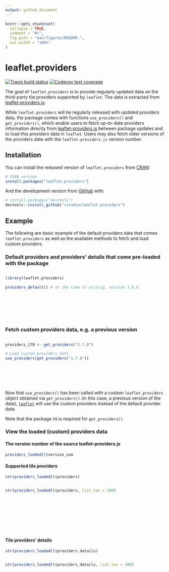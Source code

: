 ```yaml
---
output: github_document
---
```


<!-- README.md is generated from README.Rmd. Please edit that file -->

```r
knitr::opts_chunk$set(
  collapse = TRUE,
  comment = "#>",
  fig.path = "man/figures/README-",
  out.width = "100%"
)
```
# leaflet.providers

<!-- badges: start -->

[![Travis build status](https://travis-ci.org/rstudio/leaflet.providers.svg?branch=master)](https://travis-ci.org/rstudio/leaflet.providers)
[![Codecov test coverage](https://codecov.io/gh/rstudio/leaflet.providers/branch/master/graph/badge.svg)](https://codecov.io/gh/rstudio/leaflet.providers?branch=master)

<!-- badges: end -->

The goal of `leaflet.providers` is to provide regularly updated data on the third-party tile providers supported by `leaflet`. The data is extracted from [leaflet-providers.js](https://github.com/leaflet-extras/leaflet-providers).

While `leaflet.providers` will be regularly released with updated providers data, the package comes with functions `use_providers()` and `get_providers()`, which enable users to fetch up-to-date providers information directly from [leaflet-providers.js](https://github.com/leaflet-extras/leaflet-providers) between package updates and to load this providers data in `leaflet`. Users may also fetch older versions of the providers data with the `leaflet-providers.js` version number.

## Installation

You can install the released version of `leaflet.providers` from [CRAN](https://CRAN.R-project.org):

``` r
# CRAN version
install.packages("leaflet.providers")
```

And the development version from [GitHub](https://github.com/) with:

``` r
# install.packages("devtools")
devtools::install_github("rstudio/leaflet.providers")
```

## Example

The following are basic example of the default providers data that comes `leaflet.providers` as well as the available methods to fetch and load custom providers.

### Default providers and providers' details that come pre-loaded with the package

<div style = "height:150px; overflow-y: scroll;">

```r
library(leaflet.providers)

providers_default() # at the time of writing, version 1.8.0
```

</div>


### Fetch custom providers data, e.g. a previous version
<div style = "height:150px; overflow-y: scroll;">

```r
providers_170 <- get_providers("1.7.0")

# Load custom providers data
use_providers(get_providers("1.7.0"))
```

</div>

Now that `use_providers()` has been called with a custom `leaflet.providers` object obtained via `get_providers()` (in this case, a previous version of the data), [`leaflet`](http://rstudio.github.io/leaflet) will use the custom providers instead of the default provider data.

Note that the package `V8` is required for `get_providers()`.

### View the loaded (custom) providers data

#### The version number of the source leaflet-providers.js

```r
providers_loaded()$version_num
```

#### Supported tile providers

```r
str(providers_loaded()$providers)
```

<div style = "height:150px; overflow-y: scroll;">

```r
str(providers_loaded()$providers, list.len = 200)
```

</div>

#### Tile providers' details

```r
str(providers_loaded()$providers_details)
```

<div style = "height:150px; overflow-y: scroll;">

```r
str(providers_loaded()$providers_details, list.len = 200)
```

</div>
